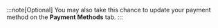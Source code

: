 :::note[Optional]
    You may also take this chance to update your payment method on the **Payment Methods** tab.
:::